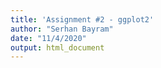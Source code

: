 ```yaml
---
title: 'Assignment #2 - ggplot2'
author: "Serhan Bayram"
date: "11/4/2020"
output: html_document
---
```



